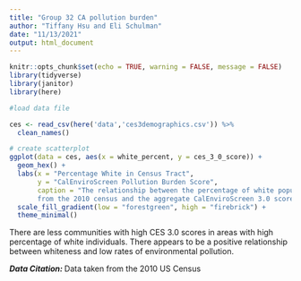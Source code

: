 ```yaml
---
title: "Group 32 CA pollution burden"
author: "Tiffany Hsu and Eli Schulman"
date: "11/13/2021"
output: html_document
---
```


```r
knitr::opts_chunk$set(echo = TRUE, warning = FALSE, message = FALSE)
library(tidyverse)
library(janitor)
library(here)
```

```r
#load data file

ces <- read_csv(here('data','ces3demographics.csv')) %>% 
  clean_names()
```

```r
# create scatterplot 
ggplot(data = ces, aes(x = white_percent, y = ces_3_0_score)) +
  geom_hex() +
  labs(x = "Percentage White in Census Tract",
       y = "CalEnviroScreen Pollution Burden Score",
       caption = "The relationship between the percentage of white population 
       from the 2010 census and the aggregate CalEnviroScreen 3.0 score in CA.") +
  scale_fill_gradient(low = "forestgreen", high = "firebrick") +
  theme_minimal()
```

There are less communities with high CES 3.0 scores in areas with high percentage of white individuals. There appears to be a positive relationship between whiteness and low rates of environmental pollution. 

***Data Citation: *** Data taken from the 2010 US Census

